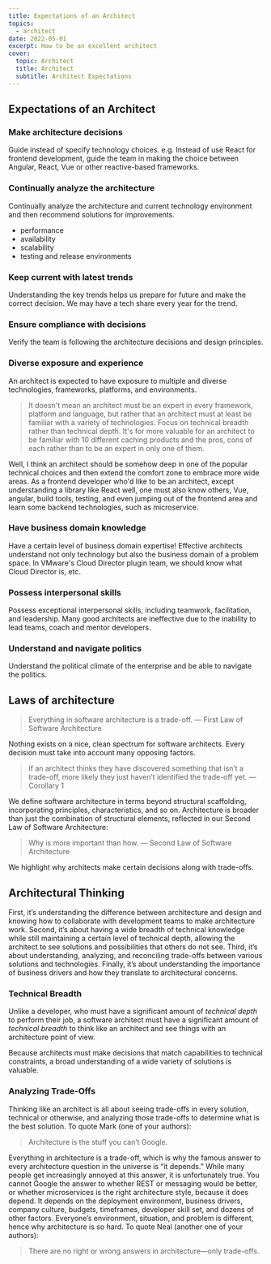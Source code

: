 ```yaml
---
title: Expectations of an Architect
topics:
  - architect
date: 2022-05-01
excerpt: How to be an excellent architect
cover:
  topic: Architect
  title: Architect
  subtitle: Architect Expectations
---
```


## Expectations of an Architect

### Make architecture decisions

Guide instead of specify technology choices. e.g. Instead of use React for frontend development, guide the team in
making the choice between Angular, React, Vue or other reactive-based frameworks.

### Continually analyze the architecture

Continually analyze the architecture and current technology environment and then recommend solutions for improvements.

- performance
- availability
- scalability
- testing and release environments

### Keep current with latest trends

Understanding the key trends helps us prepare for future and make the correct decision. We may have a tech share every
year for the trend.

### Ensure compliance with decisions

Verify the team is following the architecture decisions and design principles.

### Diverse exposure and experience

<p style={{color: 'red'}}>
  An architect is expected to have exposure to multiple and diverse technologies, frameworks, platforms, and
  environments.
</p>

> It doesn't mean an architect must be an expert in every framework, platform and language, but rather that an architect
> must at least be familiar with a variety of technologies. Focus on technical breadth rather than technical depth. It's
> for more valuable for an architect to be familiar with 10 different caching products and the pros, cons of each rather
> than to be an expert in only one of them.

Well, I think an architect should be somehow deep in one of the popular technical choices and then extend the comfort
zone to embrace more wide areas. As a frontend developer who'd like to be an architect, except understanding a library
like React well, one must also know others, Vue, angular, build tools, testing, and even jumping out of the frontend
area and learn some backend technologies, such as microservice.

### Have business domain knowledge

Have a certain level of business domain expertise! Effective architects understand not only technology but also the
business domain of a problem space. In VMware's Cloud Director plugin team, we should know what Cloud Director is, etc.

### Possess interpersonal skills

Possess exceptional interpersonal skills, including teamwork, facilitation, and leadership. Many good architects are
ineffective due to the inability to lead teams, coach and mentor developers.

### Understand and navigate politics

Understand the political climate of the enterprise and be able to navigate the politics.

## Laws of architecture

> Everything in software architecture is a trade-off. — First Law of Software Architecture

Nothing exists on a nice, clean spectrum for software architects. Every decision must take into account many opposing
factors.

> If an architect thinks they have discovered something that isn’t a trade-off, more likely they just haven’t identified
> the trade-off yet. — Corollary 1

We define software architecture in terms beyond structural scaffolding, incorporating principles, characteristics, and
so on. Architecture is broader than just the combination of structural elements, reflected in our Second Law of Software
Architecture:

> Why is more important than how. — Second Law of Software Architecture

We highlight why architects make certain decisions along with trade-offs.

## Architectural Thinking

First, it’s understanding the difference between architecture and design and knowing how to collaborate with development
teams to make architecture work. Second, it’s about having a wide breadth of technical knowledge while still maintaining
a certain level of technical depth, allowing the architect to see solutions and possibilities that others do not see.
Third, it’s about understanding, analyzing, and reconciling trade-offs between various solutions and technologies.
Finally, it’s about understanding the importance of business drivers and how they translate to architectural concerns.

### Technical Breadth

Unlike a developer, who must have a significant amount of _technical depth_ to perform their job, a software architect
must have a significant amount of _technical breadth_ to think like an architect and see things with an architecture
point of view.

Because architects must make decisions that match capabilities to technical constraints, a broad understanding of a wide
variety of solutions is valuable.

### Analyzing Trade-Offs

Thinking like an architect is all about seeing trade-offs in every solution, technical or otherwise, and analyzing those
trade-offs to determine what is the best solution. To quote Mark (one of your authors):

> Architecture is the stuff you can’t Google.

Everything in architecture is a trade-off, which is why the famous answer to every architecture question in the universe
is “it depends.” While many people get increasingly annoyed at this answer, it is unfortunately true. You cannot Google
the answer to whether REST or messaging would be better, or whether microservices is the right architecture style,
because it does depend. It depends on the deployment environment, business drivers, company culture, budgets,
timeframes, developer skill set, and dozens of other factors. Everyone’s environment, situation, and problem is
different, hence why architecture is so hard. To quote Neal (another one of your authors):

> There are no right or wrong answers in architecture—only trade-offs.
